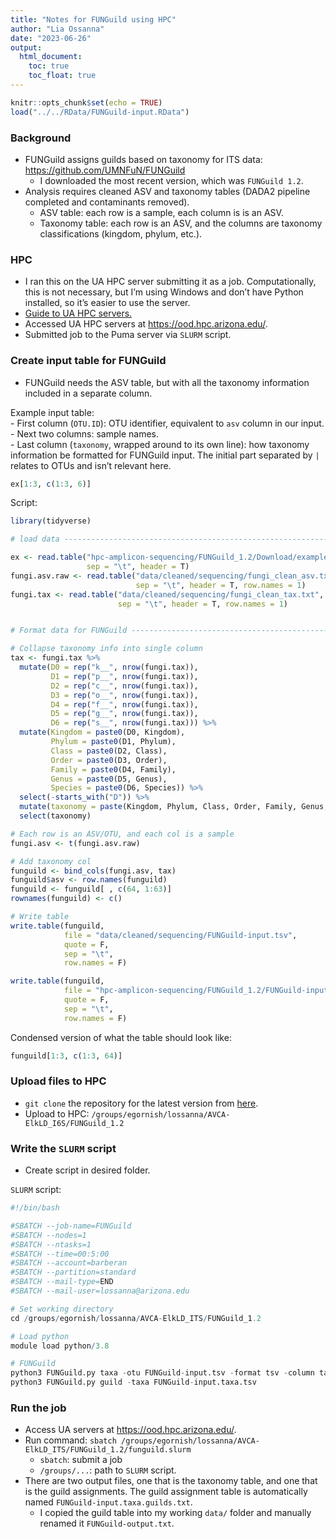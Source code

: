 ---
title: "Notes for FUNGuild using HPC"
author: "Lia Ossanna"
date: "2023-06-26"
output:
  html_document:
    toc: true
    toc_float: true
---

```{r setup, include=FALSE}
knitr::opts_chunk$set(echo = TRUE)
load("../../RData/FUNGuild-input.RData")
```

### Background 
- FUNGuild assigns guilds based on taxonomy for ITS data: <https://github.com/UMNFuN/FUNGuild> 
  - I downloaded the most recent version, which was `FUNGuild 1.2`.
- Analysis requires cleaned ASV and taxonomy tables (DADA2 pipeline completed and contaminants removed).
  - ASV table: each row is a sample, each column is is an ASV.
  - Taxonomy table: each row is an ASV, and the columns are taxonomy classifications (kingdom, phylum, etc.).

### HPC
- I ran this on the UA HPC server submitting it as a job. Computationally, this is not necessary, but I'm using Windows and don't have Python installed, so it's easier to use the server.
- [Guide to UA HPC servers.](https://public.confluence.arizona.edu/display/UAHPC/User+Guide)
- Accessed UA HPC servers at <https://ood.hpc.arizona.edu/>.
- Submitted job to the Puma server via `SLURM` script.

### Create input table for FUNGuild
- FUNGuild needs the ASV table, but with all the taxonomy information included in a separate column.  
  
Example input table:  
- First column (`OTU.ID`): OTU identifier, equivalent to `asv` column in our input.  
- Next two columns: sample names.  
- Last column (`taxonomy`, wrapped around to its own line): how taxonomy information be formatted for FUNGuild input. The initial part separated by `|` relates to OTUs and isn't relevant here.
```{r}
ex[1:3, c(1:3, 6)]
```

Script:
```{r, eval=FALSE}
library(tidyverse)

# load data ---------------------------------------------------------------

ex <- read.table("hpc-amplicon-sequencing/FUNGuild_1.2/Download/example/otu_table.txt",
                 sep = "\t", header = T)
fungi.asv.raw <- read.table("data/cleaned/sequencing/fungi_clean_asv.txt",
                            sep = "\t", header = T, row.names = 1)
fungi.tax <- read.table("data/cleaned/sequencing/fungi_clean_tax.txt",
                        sep = "\t", header = T, row.names = 1)


# Format data for FUNGuild ------------------------------------------------

# Collapse taxonomy info into single column
tax <- fungi.tax %>% 
  mutate(D0 = rep("k__", nrow(fungi.tax)),
         D1 = rep("p__", nrow(fungi.tax)),
         D2 = rep("c__", nrow(fungi.tax)),
         D3 = rep("o__", nrow(fungi.tax)),
         D4 = rep("f__", nrow(fungi.tax)),
         D5 = rep("g__", nrow(fungi.tax)),
         D6 = rep("s__", nrow(fungi.tax))) %>% 
  mutate(Kingdom = paste0(D0, Kingdom),
         Phylum = paste0(D1, Phylum),
         Class = paste0(D2, Class),
         Order = paste0(D3, Order),
         Family = paste0(D4, Family),
         Genus = paste0(D5, Genus),
         Species = paste0(D6, Species)) %>% 
  select(-starts_with("D")) %>% 
  mutate(taxonomy = paste(Kingdom, Phylum, Class, Order, Family, Genus, Species, sep = ";")) %>% 
  select(taxonomy)

# Each row is an ASV/OTU, and each col is a sample
fungi.asv <- t(fungi.asv.raw)

# Add taxonomy col
funguild <- bind_cols(fungi.asv, tax)
funguild$asv <- row.names(funguild)
funguild <- funguild[ , c(64, 1:63)]
rownames(funguild) <- c()

# Write table
write.table(funguild, 
            file = "data/cleaned/sequencing/FUNGuild-input.tsv",
            quote = F, 
            sep = "\t", 
            row.names = F)

write.table(funguild, 
            file = "hpc-amplicon-sequencing/FUNGuild_1.2/FUNGuild-input.tsv",
            quote = F, 
            sep = "\t", 
            row.names = F)
```

Condensed version of what the table should look like:
```{r}
funguild[1:3, c(1:3, 64)]
```


### Upload files to HPC
- `git clone` the repository for the latest version from [here](https://github.com/UMNFuN/FUNGuild).
- Upload to HPC: `/groups/egornish/lossanna/AVCA-ElkLD_I6S/FUNGuild_1.2`

### Write the `SLURM` script
- Create script in desired folder.

`SLURM` script:
```{r, eval=FALSE}
#!/bin/bash

#SBATCH --job-name=FUNGuild
#SBATCH --nodes=1
#SBATCH --ntasks=1
#SBATCH --time=00:5:00
#SBATCH --account=barberan
#SBATCH --partition=standard
#SBATCH --mail-type=END
#SBATCH --mail-user=lossanna@arizona.edu

# Set working directory
cd /groups/egornish/lossanna/AVCA-ElkLD_ITS/FUNGuild_1.2

# Load python
module load python/3.8

# FUNGuild
python3 FUNGuild.py taxa -otu FUNGuild-input.tsv -format tsv -column taxonomy -classifier unite
python3 FUNGuild.py guild -taxa FUNGuild-input.taxa.tsv
```


### Run the job
- Access UA servers at <https://ood.hpc.arizona.edu/>.
- Run command: `sbatch /groups/egornish/lossanna/AVCA-ElkLD_ITS/FUNGuild_1.2/funguild.slurm`
  - `sbatch`: submit a job
  - `/groups/...`: path to `SLURM` script.
- There are two output files, one that is the taxonomy table, and one that is the guild assignments. The guild assignment table is automatically named `FUNGuild-input.taxa.guilds.txt`.
  - I copied the guild table into my working `data/` folder and manually renamed it `FUNGuild-output.txt`.
